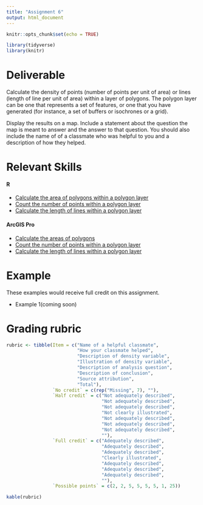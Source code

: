 ```yaml
---
title: "Assignment 6"
output: html_document
---
```


```r
knitr::opts_chunk$set(echo = TRUE)

library(tidyverse)
library(knitr)
```

# Deliverable

Calculate the density of points (number of points per unit of area) or lines
(length of line per unit of area) within a layer of polygons. The polygon layer 
can be one that represents a set of features, or one that you have generated 
(for instance, a set of buffers or isochrones or a grid).

Display the results on a map. Include a statement about the question the
map is meant to answer and the answer to that question. You should also 
include the name of of a classmate who was helpful to you and a description 
of how they helped.

# Relevant Skills

#### R

* [Calculate the area of polygons within a polygon layer](https://c-voulgaris.github.io/VIS-2128-F22/a6-files/skill-calculate-area.html){target="_blank"}
* [Count the number of points within a polygon layer](https://c-voulgaris.github.io/VIS-2128-F22/a6-files/skill-count-points.html){target="_blank"}
* [Calculate the length of lines within a polygon layer](https://c-voulgaris.github.io/VIS-2128-F22/a6-files/skill-count-length.html){target="_blank"}

#### ArcGIS Pro

* [Calculate the areas of polygons](https://harvard.zoom.us/rec/share/_Na_H0miN8UTISITJrSu9ysDSv29bEGFG2jRkh-Ho1x0QW3QTKW-MLtp__It8cbG.hL733mCAFWuHXm_O?startTime=1665419672000){target="_blank"}
* [Count the number of points within a polygon layer](https://harvard.zoom.us/rec/share/LiPUEsKl2uGQXoAQvbraE9Tvkkyga7Rb2GShqhIj5kXnqGnYjCreCIulTA2EOVHU.j0Kqlo8hV2ga5Aqd?startTime=1665418912000){target="_blank"}
* [Calculate the length of lines within a polygon layer](https://harvard.zoom.us/rec/share/cbBv1vvzKLWZgt7dV8dYT-u5OgKdb0e3FP4GFXL7sDWFarTs9OnBK5-L7LrZi1wI.YdBPcc3H0iVFs7d7?startTime=1665422274000){target="_blank"}

# Example

These examples would receive full credit on this assignment.

* Example 1(coming soon)

# Grading rubric

```r
rubric <- tibble(Item = c("Name of a helpful classmate",
                          "How your classmate helped",
                          "Description of density variable",
                          "Illustration of density variable",
                          "Description of analysis question",
                          "Description of conclusion",
                          "Source attribution",
                          "Total"),
                 `No credit` = c(rep("Missing", 7), ""),
                 `Half credit` = c("Not adequately described",
                                   "Not adequately described",
                                   "Not adequately described",
                                   "Not clearly illustrated",
                                   "Not adequately described",
                                   "Not adequately described",
                                   "Not adequately described",
                                   ""),
                 `Full credit` = c("Adequately described",
                                   "Adequately described",
                                   "Adequately described",
                                   "Clearly illustrated",
                                   "Adequately described",
                                   "Adequately described",
                                   "Adequately described", 
                                   ""),
                 `Possible points` = c(2, 2, 5, 5, 5, 5, 1, 25))

kable(rubric)
```
